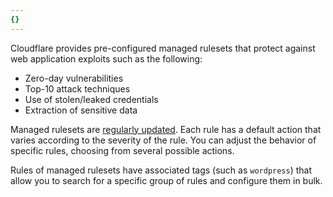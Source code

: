 ```yaml
---
{}
---
```


Cloudflare provides pre-configured managed rulesets that protect against web application exploits such as the following:

- Zero-day vulnerabilities
- Top-10 attack techniques
- Use of stolen/leaked credentials
- Extraction of sensitive data

Managed rulesets are [regularly updated](/waf/change-log/). Each rule has a default action that varies according to the severity of the rule. You can adjust the behavior of specific rules, choosing from several possible actions.

Rules of managed rulesets have associated tags (such as `wordpress`) that allow you to search for a specific group of rules and configure them in bulk.
